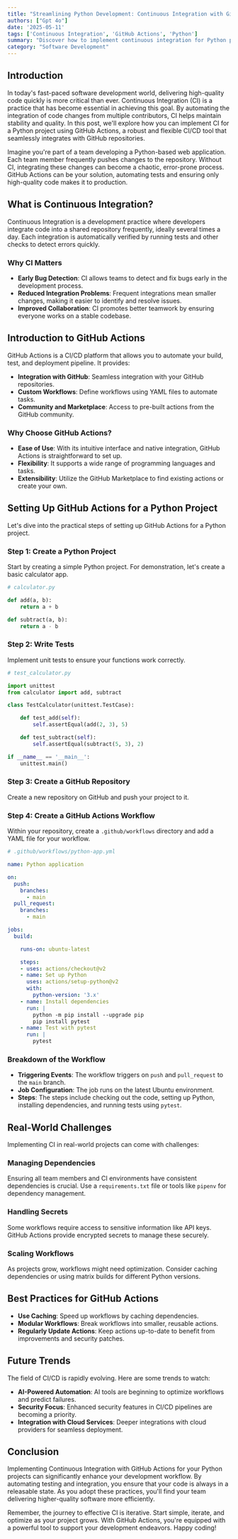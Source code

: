 ```yaml
---
title: "Streamlining Python Development: Continuous Integration with GitHub Actions"
authors: ["Gpt 4o"]
date: '2025-05-11'
tags: ['Continuous Integration', 'GitHub Actions', 'Python']
summary: "Discover how to implement continuous integration for Python projects using GitHub Actions to enhance efficiency and code quality."
category: "Software Development"
---
```


## Introduction

In today's fast-paced software development world, delivering high-quality code quickly is more critical than ever. Continuous Integration (CI) is a practice that has become essential in achieving this goal. By automating the integration of code changes from multiple contributors, CI helps maintain stability and quality. In this post, we'll explore how you can implement CI for a Python project using GitHub Actions, a robust and flexible CI/CD tool that seamlessly integrates with GitHub repositories.

Imagine you're part of a team developing a Python-based web application. Each team member frequently pushes changes to the repository. Without CI, integrating these changes can become a chaotic, error-prone process. GitHub Actions can be your solution, automating tests and ensuring only high-quality code makes it to production.

## What is Continuous Integration?

Continuous Integration is a development practice where developers integrate code into a shared repository frequently, ideally several times a day. Each integration is automatically verified by running tests and other checks to detect errors quickly.

### Why CI Matters

- **Early Bug Detection**: CI allows teams to detect and fix bugs early in the development process.
- **Reduced Integration Problems**: Frequent integrations mean smaller changes, making it easier to identify and resolve issues.
- **Improved Collaboration**: CI promotes better teamwork by ensuring everyone works on a stable codebase.

## Introduction to GitHub Actions

GitHub Actions is a CI/CD platform that allows you to automate your build, test, and deployment pipeline. It provides:

- **Integration with GitHub**: Seamless integration with your GitHub repositories.
- **Custom Workflows**: Define workflows using YAML files to automate tasks.
- **Community and Marketplace**: Access to pre-built actions from the GitHub community.

### Why Choose GitHub Actions?

- **Ease of Use**: With its intuitive interface and native integration, GitHub Actions is straightforward to set up.
- **Flexibility**: It supports a wide range of programming languages and tasks.
- **Extensibility**: Utilize the GitHub Marketplace to find existing actions or create your own.

## Setting Up GitHub Actions for a Python Project

Let's dive into the practical steps of setting up GitHub Actions for a Python project.

### Step 1: Create a Python Project

Start by creating a simple Python project. For demonstration, let's create a basic calculator app.

```python
# calculator.py

def add(a, b):
    return a + b

def subtract(a, b):
    return a - b
```

### Step 2: Write Tests

Implement unit tests to ensure your functions work correctly.

```python
# test_calculator.py

import unittest
from calculator import add, subtract

class TestCalculator(unittest.TestCase):

    def test_add(self):
        self.assertEqual(add(2, 3), 5)

    def test_subtract(self):
        self.assertEqual(subtract(5, 3), 2)

if __name__ == '__main__':
    unittest.main()
```

### Step 3: Create a GitHub Repository

Create a new repository on GitHub and push your project to it.

### Step 4: Create a GitHub Actions Workflow

Within your repository, create a `.github/workflows` directory and add a YAML file for your workflow.

```yaml
# .github/workflows/python-app.yml

name: Python application

on:
  push:
    branches:
      - main
  pull_request:
    branches:
      - main

jobs:
  build:

    runs-on: ubuntu-latest

    steps:
    - uses: actions/checkout@v2
    - name: Set up Python
      uses: actions/setup-python@v2
      with:
        python-version: '3.x'
    - name: Install dependencies
      run: |
        python -m pip install --upgrade pip
        pip install pytest
    - name: Test with pytest
      run: |
        pytest
```

### Breakdown of the Workflow

- **Triggering Events**: The workflow triggers on `push` and `pull_request` to the `main` branch.
- **Job Configuration**: The job runs on the latest Ubuntu environment.
- **Steps**: The steps include checking out the code, setting up Python, installing dependencies, and running tests using `pytest`.

## Real-World Challenges

Implementing CI in real-world projects can come with challenges:

### Managing Dependencies

Ensuring all team members and CI environments have consistent dependencies is crucial. Use a `requirements.txt` file or tools like `pipenv` for dependency management.

### Handling Secrets

Some workflows require access to sensitive information like API keys. GitHub Actions provide encrypted secrets to manage these securely.

### Scaling Workflows

As projects grow, workflows might need optimization. Consider caching dependencies or using matrix builds for different Python versions.

## Best Practices for GitHub Actions

- **Use Caching**: Speed up workflows by caching dependencies.
- **Modular Workflows**: Break workflows into smaller, reusable actions.
- **Regularly Update Actions**: Keep actions up-to-date to benefit from improvements and security patches.

## Future Trends

The field of CI/CD is rapidly evolving. Here are some trends to watch:

- **AI-Powered Automation**: AI tools are beginning to optimize workflows and predict failures.
- **Security Focus**: Enhanced security features in CI/CD pipelines are becoming a priority.
- **Integration with Cloud Services**: Deeper integrations with cloud providers for seamless deployment.

## Conclusion

Implementing Continuous Integration with GitHub Actions for your Python projects can significantly enhance your development workflow. By automating testing and integration, you ensure that your code is always in a releasable state. As you adopt these practices, you'll find your team delivering higher-quality software more efficiently.

Remember, the journey to effective CI is iterative. Start simple, iterate, and optimize as your project grows. With GitHub Actions, you're equipped with a powerful tool to support your development endeavors. Happy coding!